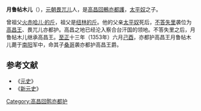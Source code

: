 '''月鲁帖木儿'''（{{bd|約1318年||1353年||}}），[[元朝|元朝]][[畏兀儿|畏兀儿]]人，是[[高昌回鶻|高昌回鶻]][[亦都護|亦都護]]，[[太平奴|太平奴]]之子。

曾祖父[[火赤哈儿·的斤|火赤哈儿·的斤]]，祖父是[[纽林的斤|纽林的斤]]。他的父亲[[太平奴|太平奴]]死后，[[不答失里|不答失里]]袭位为[[高昌王|高昌王]]、畏兀儿亦都护。高昌之地已经沦入察合台汗国的领地。不答失里之后，月鲁帖木儿继承高昌王。[[至正|至正]]十三年（1353年）六月[[己酉|己酉]]，亦都护高昌王月鲁帖木儿薨于[[南阳|南阳]]军中，命其子[[桑哥|桑哥]]袭亦都护高昌王爵。

==参考文献==
*《[[元史|元史]]》
*《[[新元史|新元史]]》

[[Category:高昌回鹘亦都护|Category:高昌回鹘亦都护]]
